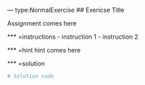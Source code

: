 --- type:NormalExercise
## Exericse Title

Assignment comes here

*** =instructions
- instruction 1
- instruction 2

*** =hint
hint comes here

*** =solution
```r
# Solution code
```

